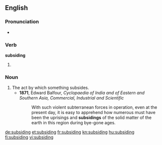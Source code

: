 ==English==

===Pronunciation===
* {{rhymes|aɪdɪŋ|lang=en}}

===Verb===
'''subsiding'''

# {{present participle of|subside|lang=en}}

===Noun===
{{en-noun}}

# The act by which something subsides.
#* '''1871''', Edward Balfour, ''Cyclopaedia of India and of Eastern and Southern Asia, Commercial, Industrial and Scientific''
#*: With such violent subterranean forces in operation, even at the present day, it is easy to apprehend how numerous must have been the uprisings and '''subsidings''' of the solid matter of the earth in this region during bye-gone ages.

[[de:subsiding]]
[[et:subsiding]]
[[fr:subsiding]]
[[kn:subsiding]]
[[hu:subsiding]]
[[fi:subsiding]]
[[vi:subsiding]]